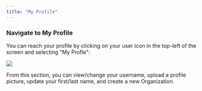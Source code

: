 ```yaml
---
title: "My Profile"
---
```


### Navigate to My Profile

You can reach your profile by clicking on your user icon in the top-left of the screen and selecting "My Profle":

![](/images/vectorshift/account/My%20Profile%20Demo.gif)

From this section, you can view/change your username, upload a profile picture, update your first/last name, and create a new Organization.